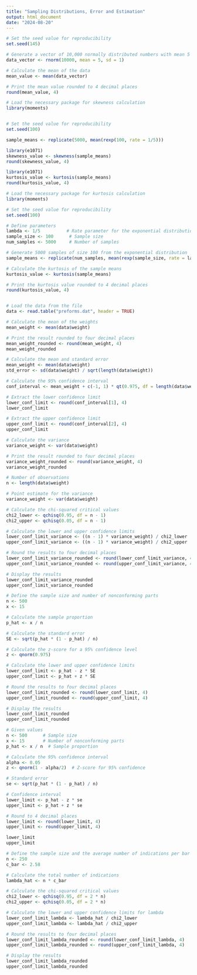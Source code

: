 ---
title: "Sampling Distributions, Error and Estimation"
output: html_document
date: "2024-08-20"
---

```{r}
# Set the seed value for reproducibility
set.seed(145)

# Generate a vector of 10,000 normally distributed numbers with mean 5 and standard deviation 1
data_vector <- rnorm(10000, mean = 5, sd = 1)

# Calculate the mean of the data
mean_value <- mean(data_vector)

# Print the mean value rounded to 4 decimal places
round(mean_value, 4)

```

```{r}
# Load the necessary package for skewness calculation
library(moments)


# Set the seed value for reproducibility
set.seed(100)

sample_means <- replicate(5000, mean(rexp(100, rate = 1/5)))

library(e1071)
skewness_value <- skewness(sample_means)
round(skewness_value, 4)


```


```{r}
library(e1071)
kurtosis_value <- kurtosis(sample_means)
round(kurtosis_value, 4)

```



```{r}
# Load the necessary package for kurtosis calculation
library(moments)

# Set the seed value for reproducibility
set.seed(100)

# Define parameters
lambda <- 1/5          # Rate parameter for the exponential distribution (mean = 5)
sample_size <- 100      # Sample size
num_samples <- 5000     # Number of samples

# Generate 5000 samples of size 100 from the exponential distribution
sample_means <- replicate(num_samples, mean(rexp(sample_size, rate = lambda)))

# Calculate the kurtosis of the sample means
kurtosis_value <- kurtosis(sample_means)

# Print the kurtosis value rounded to 4 decimal places
round(kurtosis_value, 4)

```

```{r}

```




```{r}

# Load the data from the file
data <- read.table("preforms.dat", header = TRUE)

# Calculate the mean of the weights
mean_weight <- mean(data$weight)

# Print the result rounded to four decimal places
mean_weight_rounded <- round(mean_weight, 4)
mean_weight_rounded

```

```{r}


# Calculate the mean and standard error
mean_weight <- mean(data$weight)
std_error <- sd(data$weight) / sqrt(length(data$weight))

# Calculate the 95% confidence interval
conf_interval <- mean_weight + c(-1, 1) * qt(0.975, df = length(data$weight) - 1) * std_error

# Extract the lower confidence limit
lower_conf_limit <- round(conf_interval[1], 4)
lower_conf_limit

```

```{r}
# Extract the upper confidence limit
upper_conf_limit <- round(conf_interval[2], 4)
upper_conf_limit
```

```{r}


# Calculate the variance
variance_weight <- var(data$weight)

# Print the result rounded to four decimal places
variance_weight_rounded <- round(variance_weight, 4)
variance_weight_rounded

```

```{r}


# Number of observations
n <- length(data$weight)

# Point estimate for the variance
variance_weight <- var(data$weight)

# Calculate the chi-squared critical values
chi2_lower <- qchisq(0.95, df = n - 1)
chi2_upper <- qchisq(0.05, df = n - 1)

# Calculate the lower and upper confidence limits
lower_conf_limit_variance <- ((n - 1) * variance_weight) / chi2_lower
upper_conf_limit_variance <- ((n - 1) * variance_weight) / chi2_upper

# Round the results to four decimal places
lower_conf_limit_variance_rounded <- round(lower_conf_limit_variance, 4)
upper_conf_limit_variance_rounded <- round(upper_conf_limit_variance, 4)

# Display the results
lower_conf_limit_variance_rounded
upper_conf_limit_variance_rounded

```

```{r}
# Define the sample size and number of nonconforming parts
n <- 500
x <- 15

# Calculate the sample proportion
p_hat <- x / n

# Calculate the standard error
SE <- sqrt(p_hat * (1 - p_hat) / n)

# Calculate the z-score for a 95% confidence level
z <- qnorm(0.975)

# Calculate the lower and upper confidence limits
lower_conf_limit <- p_hat - z * SE
upper_conf_limit <- p_hat + z * SE

# Round the results to four decimal places
lower_conf_limit_rounded <- round(lower_conf_limit, 4)
upper_conf_limit_rounded <- round(upper_conf_limit, 4)

# Display the results
lower_conf_limit_rounded
upper_conf_limit_rounded

```

```{r}
# Given values
n <- 500      # Sample size
x <- 15       # Number of nonconforming parts
p_hat <- x / n  # Sample proportion

# Calculate the 95% confidence interval
alpha <- 0.05
z <- qnorm(1 - alpha/2)  # Z-score for 95% confidence

# Standard error
se <- sqrt(p_hat * (1 - p_hat) / n)

# Confidence interval
lower_limit <- p_hat - z * se
upper_limit <- p_hat + z * se

# Round to 4 decimal places
lower_limit <- round(lower_limit, 4)
upper_limit <- round(upper_limit, 4)

lower_limit
upper_limit

```




```{r}
# Define the sample size and the average number of indications per bar
n <- 250
c_bar <- 2.58

# Calculate the total number of indications
lambda_hat <- n * c_bar

# Calculate the chi-squared critical values
chi2_lower <- qchisq(0.95, df = 2 * n)
chi2_upper <- qchisq(0.05, df = 2 * n)

# Calculate the lower and upper confidence limits for lambda
lower_conf_limit_lambda <- lambda_hat / chi2_lower
upper_conf_limit_lambda <- lambda_hat / chi2_upper

# Round the results to four decimal places
lower_conf_limit_lambda_rounded <- round(lower_conf_limit_lambda, 4)
upper_conf_limit_lambda_rounded <- round(upper_conf_limit_lambda, 4)

# Display the results
lower_conf_limit_lambda_rounded
upper_conf_limit_lambda_rounded

```







